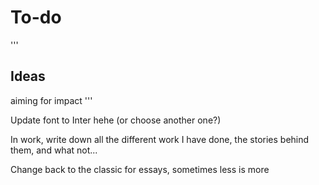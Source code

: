 # To-do

'''
## Ideas
aiming for impact
'''

Update font to Inter hehe (or choose another one?)

In work, write down all the different work I have done, the stories behind them, and what not...

Change back to the classic for essays, sometimes less is more